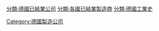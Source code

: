 [[Category:德國製造公司|Category:德國製造公司]]
[[分類:德國已結業公司|分類:德國已結業公司]]
[[分類:各國已結業製造商|分類:各國已結業製造商]]
[[分類:德國工業史|分類:德國工業史]]